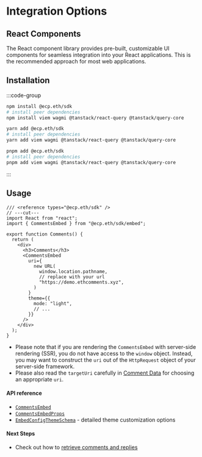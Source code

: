 # Integration Options

## React Components

The React component library provides pre-built, customizable UI components for seamless integration into your React applications.
This is the recommended approach for most web applications.

## Installation

:::code-group

```bash [npm]
npm install @ecp.eth/sdk
# install peer dependencies
npm install viem wagmi @tanstack/react-query @tanstack/query-core
```

```bash [yarn]
yarn add @ecp.eth/sdk
# install peer dependencies
yarn add viem wagmi @tanstack/react-query @tanstack/query-core
```

```bash [pnpm]
pnpm add @ecp.eth/sdk
# install peer dependencies
pnpm add viem wagmi @tanstack/react-query @tanstack/query-core
```

:::

## Usage

```tsx twoslash
/// <reference types="@ecp.eth/sdk" />
// ---cut---
import React from "react";
import { CommentsEmbed } from "@ecp.eth/sdk/embed";

export function Comments() {
  return (
    <div>
      <h3>Comments</h3>
      <CommentsEmbed
        uri={
          new URL(
            window.location.pathname,
            // replace with your url
            "https://demo.ethcomments.xyz",
          )
        }
        theme={{
          mode: "light",
          // ...
        }}
      />
    </div>
  );
}
```

- Please note that if you are rendering the `CommentsEmbed` with server-side rendering (SSR), you do not have access to the `window` object.
  Instead, you may want to construct the `uri` out of the `HttpRequest` object of your server-side framework.
- Please also read the `targetUri` carefully in [Comment Data](/comment-data-props) for choosing an appropriate `uri`.

#### API reference

- [`CommentsEmbed`](/sdk-reference/embed/functions/CommentsEmbed)
- [`CommentsEmbedProps`](/sdk-reference/embed/type-aliases/CommentsEmbedProps)
- [`EmbedConfigThemeSchema`](/sdk-reference/embed/variables/EmbedConfigThemeSchema) - detailed theme customization options

#### Next Steps

- Check out how to [retrieve comments and replies](/indexer/read-comments/)
